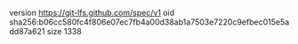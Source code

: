 version https://git-lfs.github.com/spec/v1
oid sha256:b06cc580fc4f806e07ec7fb4a00d38ab1a7503e7220c9efbec015e5add87a621
size 1338
